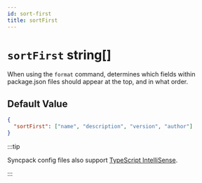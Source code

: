 ```yaml
---
id: sort-first
title: sortFirst
---
```



# `sortFirst` string[]

<Pills optional />

When using the `format` command, determines which fields within package.json files should appear at
the top, and in what order.

## Default Value

```json title=".syncpackrc"
{
  "sortFirst": ["name", "description", "version", "author"]
}
```

:::tip

Syncpack config files also support
[TypeScript IntelliSense](https://jamiemason.github.io/syncpack/config-file#typescript-intellisense).

:::
